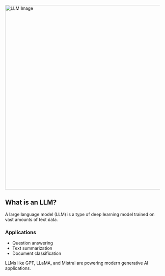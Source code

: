 <img src="/llm1.png" alt="LLM Image" width="600" height="600" />

## What is an LLM?

A large language model (LLM) is a type of deep learning model trained on vast amounts of text data.

### Applications

- Question answering
- Text summarization
- Document classification

LLMs like GPT, LLaMA, and Mistral are powering modern generative AI applications.
